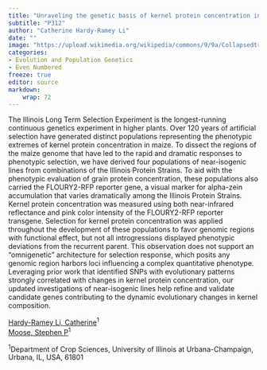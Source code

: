 ```yaml
---
title: "Unraveling the genetic basis of kernel protein concentration in the Illinois long term selection experiment through near-isogenic lines"
subtitle: "P312"
author: "Catherine Hardy-Ramey Li"
date: ""
image: "https://upload.wikimedia.org/wikipedia/commons/9/9a/CollapsedtreeLabels-simplified-fi.svg"
categories: 
- Evolution and Population Genetics
- Even Numbered
freeze: true
editor: source
markdown: 
    wrap: 72
---
```


The Illinois Long Term Selection Experiment is the longest-running continuous genetics experiment in higher plants. Over 120 years of artificial selection have generated distinct populations representing the phenotypic extremes of kernel protein concentration in maize. To dissect the regions of the maize genome that have led to the rapid and dramatic responses to phenotypic selection, we have derived four populations of near-isogenic lines from combinations of the Illinois Protein Strains. To aid with the phenotypic evaluation of grain protein concentration, these populations also carried the FLOURY2-RFP reporter gene, a visual marker for alpha-zein accumulation that varies dramatically among the Illinois Protein Strains. Kernel protein concentration was measured using both near-infrared reflectance and pink color intensity of the FLOURY2-RFP reporter transgene. Selection for kernel protein concentration was applied throughout the development of these populations to favor genomic regions with functional effect, but not all introgressions displayed phenotypic deviations from the recurrent parent. This observation does not support an "omnigenetic" architecture for selection response, which posits any genomic region harbors loci influencing a complex quantitative phenotype. Leveraging prior work that identified SNPs with evolutionary patterns strongly correlated with changes in kernel protein concentration, our updated investigations of near-isogenic lines help refine and validate candidate genes contributing to the dynamic evolutionary changes in kernel composition.

<a href='mailto:chli6@illinois.edu'>Hardy-Ramey Li, Catherine</a><sup>1</sup><br><a href='mailto:smoose@illinois.edu'>Moose, Stephen P</a><sup>1</sup><br>

<sup>1</sup>Department of Crop Sciences, University of Illinois at Urbana-Champaign, Urbana, IL, USA, 61801<br>